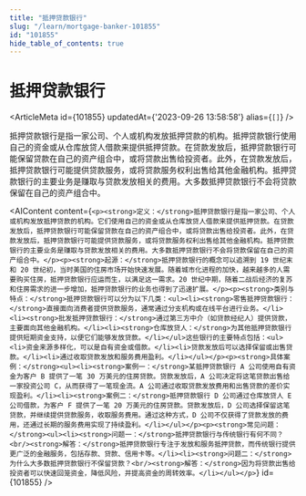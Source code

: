 ```yaml
---
title: "抵押贷款银行"
slug: "/learn/mortgage-banker-101855"
id: "101855"
hide_table_of_contents: true
---
```



# 抵押贷款银行

<ArticleMeta id={101855} updatedAt={'2023-09-26 13:58:58'} alias={`[]`} />
<div className='border-solid border-b border-t-0 my-4 border-[var(--ifm-color-gray-300)]' />

抵押贷款银行是指一家公司、个人或机构发放抵押贷款的机构。抵押贷款银行使用自己的资金或从仓库放贷人借款来提供抵押贷款。在贷款发放后，抵押贷款银行可能保留贷款在自己的资产组合中，或将贷款出售给投资者。此外，在贷款发放后，抵押贷款银行可能提供贷款服务，或将贷款服务权利出售给其他金融机构。抵押贷款银行的主要业务是赚取与贷款发放相关的费用。大多数抵押贷款银行不会将贷款保留在自己的资产组合中。

<AIContent content={`<p><strong>定义：</strong>抵押贷款银行是指一家公司、个人或机构发放抵押贷款的机构。它们使用自己的资金或从仓库放贷人借款来提供抵押贷款。在贷款发放后，抵押贷款银行可能保留贷款在自己的资产组合中，或将贷款出售给投资者。此外，在贷款发放后，抵押贷款银行可能提供贷款服务，或将贷款服务权利出售给其他金融机构。抵押贷款银行的主要业务是赚取与贷款发放相关的费用。大多数抵押贷款银行不会将贷款保留在自己的资产组合中。</p><p><strong>起源：</strong>抵押贷款银行的概念可以追溯到 19 世纪末和 20 世纪初，当时美国的住房市场开始快速发展。随着城市化进程的加快，越来越多的人需要购买住房，抵押贷款银行应运而生，以满足这一需求。20 世纪中期，随着二战后经济的复苏和住房需求的进一步增加，抵押贷款银行的业务也得到了迅速扩展。</p><p><strong>类别与特点：</strong>抵押贷款银行可以分为以下几类：<ul><li><strong>零售抵押贷款银行：</strong>直接面向消费者提供贷款服务，通常通过分支机构或在线平台进行业务。</li><li><strong>批发抵押贷款银行：</strong>通过第三方中介（如贷款经纪人）提供贷款，主要面向其他金融机构。</li><li><strong>仓库放贷人：</strong>为其他抵押贷款银行提供短期资金支持，以便它们能够发放贷款。</li></ul>这些银行的主要特点包括：<ul><li>资金来源多样化，可以是自有资金或借款。</li><li>贷款发放后可以选择保留或出售贷款。</li><li>通过收取贷款发放和服务费用盈利。</li></ul></p><p><strong>具体案例：</strong><ul><li><strong>案例一：</strong>某抵押贷款银行 A 公司使用自有资金为客户 B 提供了一笔 30 万美元的住房贷款。贷款发放后，A 公司决定将这笔贷款出售给一家投资公司 C，从而获得了一笔现金流。A 公司通过收取贷款发放费用和出售贷款的差价实现盈利。</li><li><strong>案例二：</strong>抵押贷款银行 D 公司通过仓库放贷人 E 公司借款，为客户 F 提供了一笔 20 万美元的住房贷款。贷款发放后，D 公司选择保留这笔贷款，并继续提供贷款服务，收取服务费用。通过这种方式，D 公司不仅获得了贷款发放的费用，还通过长期的服务费用实现了持续盈利。</li></ul></p><p><strong>常见问题：</strong><ul><li><strong>问题一：</strong>抵押贷款银行与传统银行有何不同？<br/><strong>解答：</strong>抵押贷款银行专注于发放和服务抵押贷款，而传统银行提供更广泛的金融服务，包括存款、贷款、信用卡等。</li><li><strong>问题二：</strong>为什么大多数抵押贷款银行不保留贷款？<br/><strong>解答：</strong>因为将贷款出售给投资者可以快速回笼资金，降低风险，并提高资金的周转效率。</li></ul></p>`} id={101855} />

